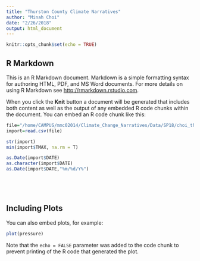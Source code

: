 ```yaml
---
title: "Thurston County Climate Narratives"
author: "Minah Choi"
date: "2/26/2018"
output: html_document
---
```


```r
knitr::opts_chunk$set(echo = TRUE)
```

## R Markdown

This is an R Markdown document. Markdown is a simple formatting syntax for authoring HTML, PDF, and MS Word documents. For more details on using R Markdown see <http://rmarkdown.rstudio.com>.

When you click the **Knit** button a document will be generated that includes both content as well as the output of any embedded R code chunks within the document. You can embed an R code chunk like this:

```r
file="/home/CAMPUS/mmc02014/Climate_Change_Narratives/Data/SP18/choi_thurston county_data.csv"
import=read.csv(file)

str(import)
min(import$TMAX, na.rm = T)

as.Date(import$DATE)
as.character(import$DATE)
as.Date(import$DATE,"%m/%d/Y%")






```

## Including Plots

You can also embed plots, for example:

```r
plot(pressure)
```

Note that the `echo = FALSE` parameter was added to the code chunk to prevent printing of the R code that generated the plot.
